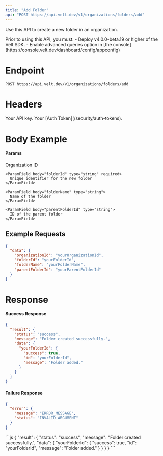 ```yaml
---
title: "Add Folder"
api: "POST https://api.velt.dev/v1/organizations/folders/add"
---
```


Use this API to create a new folder in an organization.

<Warning>
Prior to using this API, you must:
- Deploy v4.0.0-beta.19 or higher of the Velt SDK.
- Enable advanced queries option in [the console](https://console.velt.dev/dashboard/config/appconfig)
</Warning>

# Endpoint

`POST https://api.velt.dev/v1/organizations/folders/add`

# Headers

<ParamField header="x-velt-api-key" type="string" required>
  Your API key.
</ParamField>

<ParamField header="x-velt-auth-token" type="string" required>
  Your [Auth Token](/security/auth-tokens).
</ParamField>

# Body Example

#### Params

<ParamField body="data" type="object" required>
  <Expandable title="properties">
    <ParamField body="organizationId" type="string" required>
      Organization ID
    </ParamField>

    <ParamField body="folderId" type="string" required>
      Unique identifier for the new folder
    </ParamField>

    <ParamField body="folderName" type="string">
      Name of the folder
    </ParamField>

    <ParamField body="parentFolderId" type="string">
      ID of the parent folder
    </ParamField>
  </Expandable>
</ParamField>

## **Example Requests**

```JSON
{
  "data": {
    "organizationId": "yourOrganizationId",
    "folderId": "yourFolderId",
    "folderName": "yourFolderName",
    "parentFolderId": "yourParentFolderId"
  }
}
```

# Response

#### Success Response

```JSON
{
  "result": {
    "status": "success",
    "message": "Folder created successfully.",
    "data": {
      "yourFolderId": {
        "success": true,
        "id": "yourFolderId",
        "message": "Folder added."
      }
    }
  }
}
```

#### Failure Response

```JSON
{
  "error": {
    "message": "ERROR_MESSAGE",
    "status": "INVALID_ARGUMENT"
  }
}
```

<ResponseExample>
```js
{
  "result": {
    "status": "success",
    "message": "Folder created successfully.",
    "data": {
      "yourFolderId": {
        "success": true,
        "id": "yourFolderId",
        "message": "Folder added."
      }
    }
  }
}
```
</ResponseExample>